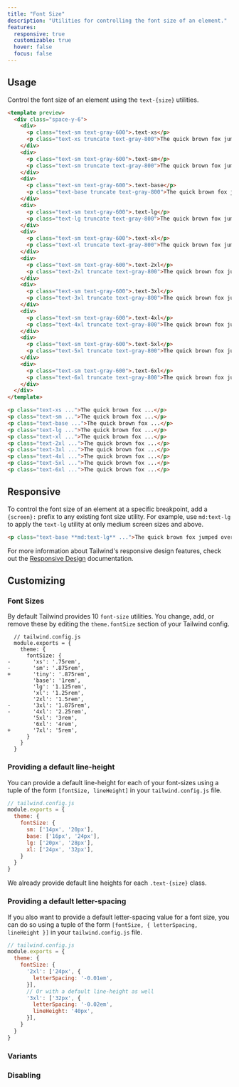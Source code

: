 ```yaml
---
title: "Font Size"
description: "Utilities for controlling the font size of an element."
features:
  responsive: true
  customizable: true
  hover: false
  focus: false
---
```




## Usage

Control the font size of an element using the `text-{size}` utilities.

```html
<template preview>
  <div class="space-y-6">
    <div>
      <p class="text-sm text-gray-600">.text-xs</p>
      <p class="text-xs truncate text-gray-800">The quick brown fox jumped over the lazy dog.</p>
    </div>
    <div>
      <p class="text-sm text-gray-600">.text-sm</p>
      <p class="text-sm truncate text-gray-800">The quick brown fox jumped over the lazy dog.</p>
    </div>
    <div>
      <p class="text-sm text-gray-600">.text-base</p>
      <p class="text-base truncate text-gray-800">The quick brown fox jumped over the lazy dog.</p>
    </div>
    <div>
      <p class="text-sm text-gray-600">.text-lg</p>
      <p class="text-lg truncate text-gray-800">The quick brown fox jumped over the lazy dog.</p>
    </div>
    <div>
      <p class="text-sm text-gray-600">.text-xl</p>
      <p class="text-xl truncate text-gray-800">The quick brown fox jumped over the lazy dog.</p>
    </div>
    <div>
      <p class="text-sm text-gray-600">.text-2xl</p>
      <p class="text-2xl truncate text-gray-800">The quick brown fox jumped over the lazy dog.</p>
    </div>
    <div>
      <p class="text-sm text-gray-600">.text-3xl</p>
      <p class="text-3xl truncate text-gray-800">The quick brown fox jumped over the lazy dog.</p>
    </div>
    <div>
      <p class="text-sm text-gray-600">.text-4xl</p>
      <p class="text-4xl truncate text-gray-800">The quick brown fox jumped over the lazy dog.</p>
    </div>
    <div>
      <p class="text-sm text-gray-600">.text-5xl</p>
      <p class="text-5xl truncate text-gray-800">The quick brown fox jumped over the lazy dog.</p>
    </div>
    <div>
      <p class="text-sm text-gray-600">.text-6xl</p>
      <p class="text-6xl truncate text-gray-800">The quick brown fox jumped over the lazy dog.</p>
    </div>
  </div>
</template>

<p class="text-xs ...">The quick brown fox ...</p>
<p class="text-sm ...">The quick brown fox ...</p>
<p class="text-base ...">The quick brown fox ...</p>
<p class="text-lg ...">The quick brown fox ...</p>
<p class="text-xl ...">The quick brown fox ...</p>
<p class="text-2xl ...">The quick brown fox ...</p>
<p class="text-3xl ...">The quick brown fox ...</p>
<p class="text-4xl ...">The quick brown fox ...</p>
<p class="text-5xl ...">The quick brown fox ...</p>
<p class="text-6xl ...">The quick brown fox ...</p>
```

## Responsive

To control the font size of an element at a specific breakpoint, add a `{screen}:` prefix to any existing font size utility. For example, use `md:text-lg` to apply the `text-lg` utility at only medium screen sizes and above.

```html
<p class="text-base **md:text-lg** ...">The quick brown fox jumped over the lazy dog.</p>
```

For more information about Tailwind's responsive design features, check out the [Responsive Design](/docs/responsive-design) documentation.

## Customizing

### Font Sizes

By default Tailwind provides 10 `font-size` utilities. You change, add, or remove these by editing the `theme.fontSize` section of your Tailwind config.

```diff-js
  // tailwind.config.js
  module.exports = {
    theme: {
      fontSize: {
-       'xs': '.75rem',
-       'sm': '.875rem',
+       'tiny': '.875rem',
        'base': '1rem',
        'lg': '1.125rem',
        'xl': '1.25rem',
        '2xl': '1.5rem',
-       '3xl': '1.875rem',
-       '4xl': '2.25rem',
        '5xl': '3rem',
        '6xl': '4rem',
+       '7xl': '5rem',
      }
    }
  }
```

### Providing a default line-height

You can provide a default line-height for each of your font-sizes using a tuple of the form `[fontSize, lineHeight]` in your `tailwind.config.js` file.

```js
// tailwind.config.js
module.exports = {
  theme: {
    fontSize: {
      sm: ['14px', '20px'],
      base: ['16px', '24px'],
      lg: ['20px', '28px'],
      xl: ['24px', '32px'],
    }
  }
}
```

We already provide default line heights for each `.text-{size}` class.

### Providing a default letter-spacing

If you also want to provide a default letter-spacing value for a font size, you can do so using a tuple of the form `[fontSize, { letterSpacing, lineHeight }]` in your `tailwind.config.js` file.

```js
// tailwind.config.js
module.exports = {
  theme: {
    fontSize: {
      '2xl': ['24px', {
        letterSpacing: '-0.01em',
      }],
      // Or with a default line-height as well
      '3xl': ['32px', {
        letterSpacing: '-0.02em',
        lineHeight: '40px',
      }],
    }
  }
}
```

### Variants

<Variants plugin="fontSize" name="text sizing" />

### Disabling

<Disabling plugin="fontSize" name="text sizing" />
